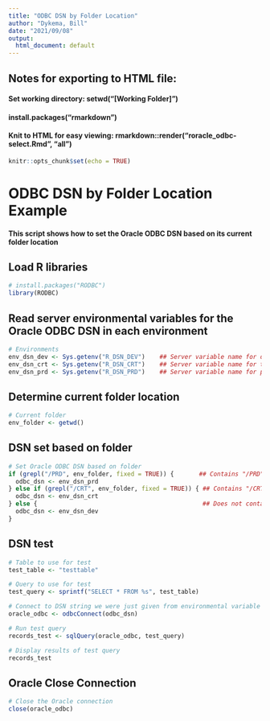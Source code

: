 ```yaml
---
title: "ODBC DSN by Folder Location"
author: "Dykema, Bill"
date: "2021/09/08"
output:
  html_document: default
---
```


## Notes for exporting to HTML file:
#### Set working directory: setwd("[Working Folder]")
#### install.packages("rmarkdown")
#### Knit to HTML for easy viewing: rmarkdown::render("roracle_odbc-select.Rmd", "all")

```r
knitr::opts_chunk$set(echo = TRUE)
```

# ODBC DSN by Folder Location Example
#### This script shows how to set the Oracle ODBC DSN based on its current folder location

## Load R libraries

```r

# install.packages("RODBC")
library(RODBC)

```

## Read server environmental variables for the Oracle ODBC DSN in each environment

```r

# Environments
env_dsn_dev <- Sys.getenv("R_DSN_DEV")    ## Server variable name for development Oracle ODBC DSN name
env_dsn_crt <- Sys.getenv("R_DSN_CRT")    ## Server variable name for test Oracle ODBC DSN name
env_dsn_prd <- Sys.getenv("R_DSN_PRD")    ## Server variable name for production Oracle ODBC DSN name

```

## Determine current folder location

```r

# Current folder
env_folder <- getwd()

```

## DSN set based on folder

```r

# Set Oracle ODBC DSN based on folder
if (grepl("/PRD", env_folder, fixed = TRUE)) {       ## Contains "/PRD" in the folder path
  odbc_dsn <- env_dsn_prd
} else if (grepl("/CRT", env_folder, fixed = TRUE)) { ## Contains "/CRT" in the folder path
  odbc_dsn <- env_dsn_crt
} else {                                              ## Does not contain "/PRD" or "/CRT", must be Dev
  odbc_dsn <- env_dsn_dev
}

```

## DSN test

```r

# Table to use for test
test_table <- "testtable"

# Query to use for test
test_query <- sprintf("SELECT * FROM %s", test_table)

# Connect to DSN string we were just given from environmental variable based on folder
oracle_odbc <- odbcConnect(odbc_dsn)

# Run test query
records_test <- sqlQuery(oracle_odbc, test_query)

# Display results of test query
records_test

```

## Oracle Close Connection
```r

# Close the Oracle connection
close(oracle_odbc)

```